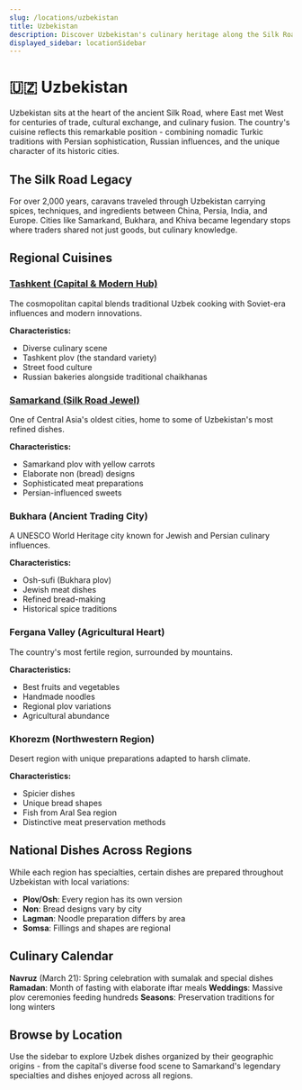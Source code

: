```yaml
---
slug: /locations/uzbekistan
title: Uzbekistan
description: Discover Uzbekistan's culinary heritage along the Silk Road - from Tashkent's cosmopolitan flavors to Samarkand's legendary plov and ancient traditions
displayed_sidebar: locationSidebar
---
```


# 🇺🇿 Uzbekistan

Uzbekistan sits at the heart of the ancient Silk Road, where East met West for centuries of trade, cultural exchange, and culinary fusion. The country's cuisine reflects this remarkable position - combining nomadic Turkic traditions with Persian sophistication, Russian influences, and the unique character of its historic cities.

## The Silk Road Legacy

For over 2,000 years, caravans traveled through Uzbekistan carrying spices, techniques, and ingredients between China, Persia, India, and Europe. Cities like Samarkand, Bukhara, and Khiva became legendary stops where traders shared not just goods, but culinary knowledge.

## Regional Cuisines

### [Tashkent (Capital & Modern Hub)](/locations/uzbekistan/tashkent)
The cosmopolitan capital blends traditional Uzbek cooking with Soviet-era influences and modern innovations.

**Characteristics:**
- Diverse culinary scene
- Tashkent plov (the standard variety)
- Street food culture
- Russian bakeries alongside traditional chaikhanas

### [Samarkand (Silk Road Jewel)](/locations/uzbekistan/samarkand)
One of Central Asia's oldest cities, home to some of Uzbekistan's most refined dishes.

**Characteristics:**
- Samarkand plov with yellow carrots
- Elaborate non (bread) designs
- Sophisticated meat preparations
- Persian-influenced sweets

### Bukhara (Ancient Trading City)
A UNESCO World Heritage city known for Jewish and Persian culinary influences.

**Characteristics:**
- Osh-sufi (Bukhara plov)
- Jewish meat dishes
- Refined bread-making
- Historical spice traditions

### Fergana Valley (Agricultural Heart)
The country's most fertile region, surrounded by mountains.

**Characteristics:**
- Best fruits and vegetables
- Handmade noodles
- Regional plov variations
- Agricultural abundance

### Khorezm (Northwestern Region)
Desert region with unique preparations adapted to harsh climate.

**Characteristics:**
- Spicier dishes
- Unique bread shapes
- Fish from Aral Sea region
- Distinctive meat preservation methods

## National Dishes Across Regions

While each region has specialties, certain dishes are prepared throughout Uzbekistan with local variations:
- **Plov/Osh**: Every region has its own version
- **Non**: Bread designs vary by city
- **Lagman**: Noodle preparation differs by area
- **Somsa**: Fillings and shapes are regional

## Culinary Calendar

**Navruz** (March 21): Spring celebration with sumalak and special dishes
**Ramadan**: Month of fasting with elaborate iftar meals
**Weddings**: Massive plov ceremonies feeding hundreds
**Seasons**: Preservation traditions for long winters

## Browse by Location

Use the sidebar to explore Uzbek dishes organized by their geographic origins - from the capital's diverse food scene to Samarkand's legendary specialties and dishes enjoyed across all regions.
